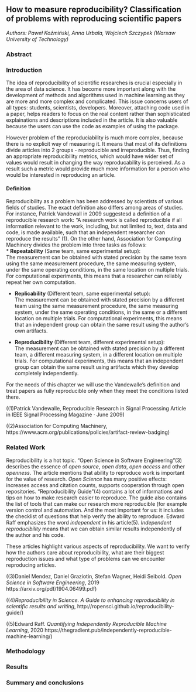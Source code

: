 ## How to measure reproducibility? Classification of problems with reproducing scientific papers

*Authors: Paweł Koźmiński, Anna Urbala, Wojciech Szczypek (Warsaw University of Technology)*

### Abstract


### Introduction

The idea of reproducibility of scientific researches is crucial especially in the area of data science. It has become more important along with the development of methods and algorithms used in machine learning as they are more and more complex and complicated. This issue concerns users of all types: students, scientists, developers. Moreover, attaching code used in a paper, helps readers to focus on the real content rather than sophisticated explainations and descriptions included in the article. It is also valuable because the users can use the code as examples of using the package. <br>

However problem of the reproduciability is much more complex, because there is no explicit way of measuring it. It means that most of its definitions divide articles into 2 groups - reproducible and irreproducible. Thus, finding an appropriate reproducibility metrics, which would have wider set of values would result in changing the way reproducability is perceived. As a result such a metric would provide much more information for a person who would be interested in reproducing an article.

#### Definition
Reproducibility as a problem has been addressed by scientists of various fields of studies. The exact definition also differs among areas of studies. For instance, Patrick Vandewall in 2009 suggestesd a definition of a reproducible research work: "A research work is called reproducible if all information relevant to the work, including, but not limited to, text, data and code, is made available, such that an independent researcher can reproduce the results" (1). On the other hand, Association for Computing Machinery divides the problem into three tasks as follows:<br>
* **Repeatability** (Same team, same experimental setup):<br>
The measurement can be obtained with stated precision by the same team using the same measurement procedure, the same measuring system, under the same operating conditions, in the same location on multiple trials. For computational experiments, this means that a researcher can reliably repeat her own computation.

* **Replicability** (Different team, same experimental setup):<br>
The measurement can be obtained with stated precision by a different team using the same measurement procedure, the same measuring system, under the same operating conditions, in the same or a different location on multiple trials. For computational experiments, this means that an independent group can obtain the same result using the author’s own artifacts.

* **Reproducibility** (Different team, different experimental setup):<br>
The measurement can be obtained with stated precision by a different team, a different measuring system, in a different location on multiple trials. For computational experiments, this means that an independent group can obtain the same result using artifacts which they develop completely independently.
<br>

For the needs of this chapter we will use the Vandewalle's definition and treat papers as fully reproducible only when they meet the conditions listed there.


((1)Patrick Vandewalle, Reproducible Research in Signal Processing
Article in IEEE Signal Processing Magazine · June 2009)

((2)Association for Computing Machinery, https://www.acm.org/publications/policies/artifact-review-badging)


### Related Work
Reproducibility is a hot topic. "Open Science in Software Engineering"(3) describes the essence of *open source*, *open data*, *open access* and other *openness*. The article mentions that ability to reproduce work is important for the value of research. *Open Science* has many positive effects: increases access and citation counts, supports cooperation through open repositories. "Reproducibility Guide"(4) contains a lot of informations and tips on how to make research easier to reproduce. The guide also contains the list of tools that can make our research more reproducible (for example version control and automation. And the most important for us: it includes the checklist of questions that help verify the ability to reproduce. Edward Raff emphasizes the word *independent* in his article(5). *Independent reproducibility* means that we can obtain similar results independently of the author and his code.

These articles highlight various aspects of reproducibility. We want to verify how the authors care about reproducibility, what are their biggest reproduction issues and what type of problems can we encounter reproducing articles.

((3)Daniel Mendez, Daniel Graziotin, Stefan Wagner, Heidi Seibold. *Open Science in Software Engineering*, 2019 https://arxiv.org/pdf/1904.06499.pdf)

((4)*Reproducibility in Science. A Guide to enhancing reproducibility in scientific results and writing*, http://ropensci.github.io/reproducibility-guide/)

((5)Edward Raff. *Quantifying Independently Reproducible Machine Learning*, 2020 https://thegradient.pub/independently-reproducible-machine-learning/)


### Methodology


### Results


### Summary and conclusions 

